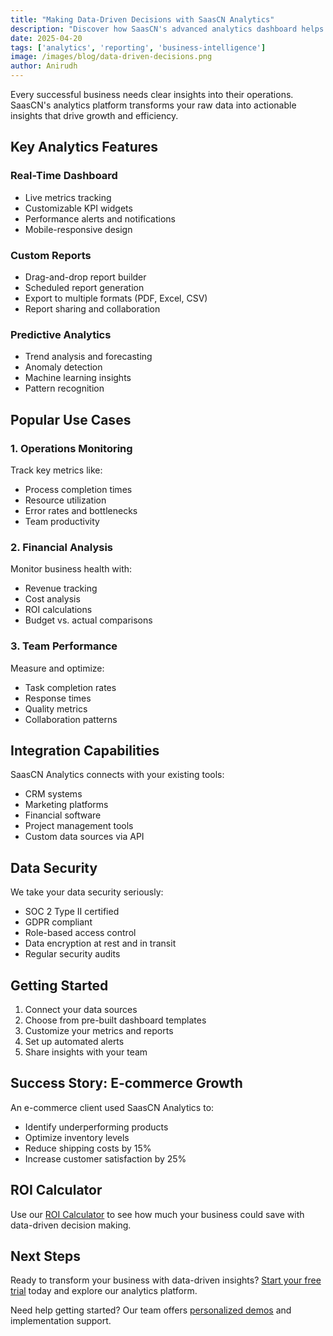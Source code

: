 ```yaml
---
title: "Making Data-Driven Decisions with SaasCN Analytics"
description: "Discover how SaasCN's advanced analytics dashboard helps businesses make smarter decisions. Learn about our real-time metrics, custom reporting, and actionable insights features."
date: 2025-04-20
tags: ['analytics', 'reporting', 'business-intelligence']
image: /images/blog/data-driven-decisions.png
author: Anirudh
---
```


Every successful business needs clear insights into their operations. SaasCN's analytics platform transforms your raw data into actionable insights that drive growth and efficiency.

## Key Analytics Features

### Real-Time Dashboard
- Live metrics tracking
- Customizable KPI widgets
- Performance alerts and notifications
- Mobile-responsive design

### Custom Reports
- Drag-and-drop report builder
- Scheduled report generation
- Export to multiple formats (PDF, Excel, CSV)
- Report sharing and collaboration

### Predictive Analytics
- Trend analysis and forecasting
- Anomaly detection
- Machine learning insights
- Pattern recognition

## Popular Use Cases

### 1. Operations Monitoring
Track key metrics like:
- Process completion times
- Resource utilization
- Error rates and bottlenecks
- Team productivity

### 2. Financial Analysis
Monitor business health with:
- Revenue tracking
- Cost analysis
- ROI calculations
- Budget vs. actual comparisons

### 3. Team Performance
Measure and optimize:
- Task completion rates
- Response times
- Quality metrics
- Collaboration patterns

## Integration Capabilities

SaasCN Analytics connects with your existing tools:
- CRM systems
- Marketing platforms
- Financial software
- Project management tools
- Custom data sources via API

## Data Security

We take your data security seriously:
- SOC 2 Type II certified
- GDPR compliant
- Role-based access control
- Data encryption at rest and in transit
- Regular security audits

## Getting Started

1. Connect your data sources
2. Choose from pre-built dashboard templates
3. Customize your metrics and reports
4. Set up automated alerts
5. Share insights with your team

## Success Story: E-commerce Growth

An e-commerce client used SaasCN Analytics to:
- Identify underperforming products
- Optimize inventory levels
- Reduce shipping costs by 15%
- Increase customer satisfaction by 25%

## ROI Calculator

Use our [ROI Calculator](https://saascn.techwithanirudh.com/roi-calculator) to see how much your business could save with data-driven decision making.

## Next Steps

Ready to transform your business with data-driven insights? [Start your free trial](https://saascn.techwithanirudh.com) today and explore our analytics platform.

Need help getting started? Our team offers [personalized demos](https://saascn.techwithanirudh.com/demo) and implementation support.